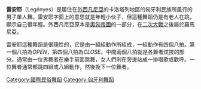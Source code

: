 '''雷安耶'''（Legényes）是居住在[[川西凡尼亞|外西凡尼亞]]的卡洛塔列地區的匈牙利民族所風行的男子單人舞。雷安耶字面上的意思就是年輕小伙子，但這種舞蹈仍是有老人在跳，顯示自己很年輕。外西凡尼亞原本是[[奧匈帝國|奧匈帝國]]的一部分，在[[二次大戰|二次大戰]]之後屬於羅馬尼亞。

雷安耶這種舞蹈是很隨性的，它是由一組組動作所組成，一組動作有四個八拍。第一個八拍為''OPEN''，第四個八拍為''CLOSE''。中間兩個八拍就是各舞者炫技的部分。通常由一位男舞者在樂手前面跳舞，女人們則在旁邊站成一排唱歌或歡呼。一位舞者通常都跳四組或八組動作，然後換下一位舞者。

[[Category:國際民俗舞蹈|Category:國際民俗舞蹈]]
[[Category:匈牙利舞蹈|Category:匈牙利舞蹈]]